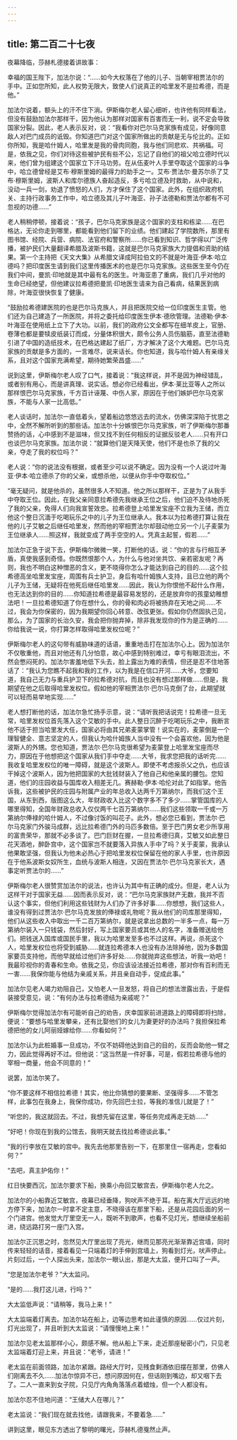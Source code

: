 ```yaml
---
---
---
```

title: 第二百二十七夜
---






夜幕降临，莎赫札德接着讲故事：





幸福的国王陛下，加法尔说：“……如今大权落在了他的儿子、当朝宰相贾法尔的手中。正如您所知，此人权势无限大，致使人们说真正的哈里发不是拉希德，而是他。”

加法尔说着，额头上的汗不住下淌。伊斯梅尔老人留心细听，也许他有同样看法，但没有鼓励加法尔那样干，因为他认为那样对国家有百害而无一利，说不定会导致国家分裂。因此，老人表示反对，说：“我看你对巴尔马克家族有成见，好像同意敌人对巴门成员的诋毁。你知道巴门对这个国家所做出的贡献是无与伦比的。正如你所知，我是哈什姆人，哈里发是我的骨肉同胞，我与他们同悲欢、共祸福。可是，依我之见，你们对待这些被护民有些不公，忘记了自他们的祖父哈立德时代以来，他们曾为组建这个国家立下汗马功劳。在从伍麦叶人手里夺取这个国家的斗争中，哈立德曾经是艾布·穆斯里姆的最得力的助手之一。艾布·贾法尔·曼苏尔杀了艾布·穆斯里姆，波斯人和库尔德族人奋起造反，多亏哈立德及时救助，从中说和，没动一兵一剑，劝退了愤怒的人们，方才保住了这个国家。此外，在组织政府机关、主持行政事务工作中，哈立德及其儿子叶海亚、孙子法德勒和贾法尔都有不可忽视的功德……”

老人稍稍停顿，接着说：“孩子，巴尔马克家族是这个国家的支柱和栋梁……在巴格达，无论你走到哪里，都能看到他们留下的业绩。他们建起了学院数所，那里有图书馆、经院、兵营、病院、法官府和警察所……你已看到知识、哲学得以广泛传播，被护民们大量翻译希腊及波斯书籍，这就是巴尔马克家族大力提倡和资助的结果。第一个主持把《天文大集》从希腊文译成阿拉伯文的不就是叶海亚·伊本·哈立德吗？把印度医生请到我们这里传播医术的也是巴尔马克家族。这些医生至今仍在我们中间，曼凯·印地就是其中最有名的医生。叶海亚患了重病，我们几乎对他的生命已经绝望，但他建议拉希德把曼凯·印地医生请来为自己看病，结果医到病除，叶海亚很快恢复了健康。

“鼓励拉希德建医院的也是巴尔马克族人，并且把医院交给一位印度医生主管。他们还为自己建造了一所医院，并将之委托给印度医生伊本·德欣管理。法德勒·伊本·叶海亚在使用纸上立下了大功。以前，我们的政府公文全都写在细羊皮上，官册、卷薄也都是要犊皮纸装订而成，分量体积很大，颇令公务人员伤脑筋，直至法德勒引进了中国的造纸技术，在巴格达建起了纸厂，方才解决了这个大难题。巴尔马克家族的贡献是多方面的，一言难尽，说来话长。你也知道，我与哈什姆人有亲缘关系，且对这个国家充满希望，期待她繁荣昌盛……”

说到这里，伊斯梅尔老人叹了口气，接着说：“我这样说，并不是因为神经错乱，或者别有用心，而是讲真理、说实话。想必你已经看出，伊本·莱比亚等人之所以那样恨巴尔马克家族，千方百计诬蔑、中伤人家，原因在于他们嫉妒巴尔马克家族，不能与人家一比高低。”

老人谈话时，加法尔一直低着头，望着船边悠悠远去的流水，仿佛深深陷于忧思之中，全然不解所听到的那些话。加法尔十分嫉恨巴尔马克家族，听了伊斯梅尔那番赞扬的话，心中感到不是滋味，但又找不到任何相反的证据反驳老人……只有开口也谈巴尔马克家族。加法尔说：“就算他们是天降天使，他们不是也杀了我的父亲，夺走了我的权位吗？”

老人说：“你的说法没有根据，或者至少可以说不确定。因为没有一个人说过叶海亚·伊本·哈立德杀了你的父亲，或想杀他，以便从你手中夺取权位。”

“毫无疑问，就是他杀的，虽然很多人不知道。他之所以那样干，正是为了从我手中夺取王位。因此，在我父亲同意拉希德先我继承王位之后，他们迫不及待地杀死了我的父亲，免得人们向我宣誓效忠。拉希德登上哈里发宝座不立我为王储，而立他这个整日沉湎于吃喝玩乐之中的儿子为王位继承人。我本以为拉希德打算让我在他的儿子艾敏之后继任哈里发，然而他的宰相贾法尔却鼓动他立另一个儿子麦蒙为王位继承人……照这样，我就变成了两手空空的人。凭真主起誓，假若……”

加法尔正急于说下去，伊斯梅尔微微一笑，打断他的话，说：“你的言与行相互矛盾，真使我感到奇怪。你既然恨那个人，为什么与他对坐共饮、亲若密友呢？再则，我也不明白这种憎恶的含义，更不晓得你怎么才能达到自己的目的……这个拉希德高坐哈里发宝座，周围有兵士护卫，身后有哈什姆族人支持，且已立他的两个儿子为王储，无疑将在他死后继任哈里发……因此，我认为你恨他不起什么作用，也无法达到你的目的……你知道拉希德是最容易发怒的，还是放弃你的孩童幼稚想法吧！一旦拉希德知道了你在想什么，你的骨和肉必将被扬弃在天地之间……不过，我会为你保密的，因为我期望你回心转意、改弦更张。假如你仍然固执己见，那么，为了国家的长治久安，我会把你抛弃掉，除非我发现你的作为是正确的……你给我说一说，你打算怎样取得哈里发权位呢？”

伊斯梅尔老人的这句带有威胁味道的话语，重重地击打在加法尔心上。因为加法尔不仅敬重他，而且对他还有几分怕意，故心中感到特别难过，幸亏有眼泪流出，不然会憋闷死的。加法尔害羞地低下头去，脸上露出为难的表情，但还是忍不住地答话了：“我认为您瞧不起我和我的工作，以为我是在信口开河……大爷，您要知道，我自己无力与重兵护卫下的拉希德对抗，而且也没有想过那样做……但是，我期望在他之后取得哈里发权位。假如他的宰相贾法尔·巴尔马克倒了台，此期望就可以轻而易举地实现……”

老人想打断他的话，加法尔急忙扬手示意，说：“请听我把话说完！拉希德一旦无常，哈里发权位首先落入这个艾敏的手中。此人整日沉醉于吃喝玩乐之中，我断言他不适于担当哈里发大任，国家必将由其兄弟麦蒙掌管！说实在的，麦蒙倒是一个理智健全、意志坚定的人，但我认为哈什姆族人当中没有一个会喜欢他，因为他是波斯人的外甥。您也知道，贾法尔·巴尔马克很希望为麦蒙登上哈里发宝座而尽力，原因在于他想把这个国家从我们手中夺走……大爷，我求您把我的话听完……我收复哈里发权位的唯一障碍，就是这个波斯人。即使不考虑报杀父之仇，也应该干掉这个波斯人，因为他把国家的大批钱财装入了他自己和他亲属的腰包。您知道，他们的庄园收益与国库收入相差无几。赛赫勒·伊本·哈伦对此了如指掌。他告诉我，这些被护民的庄园与附属产业的年总收入达两千万第纳尔，而我们这个王国，从东到西，版图这么大，年财政收入比这个数字多不了多少……掌管国库的人哪里得知，全国年财政总收入仅仅两千七百万第纳尔……我们这些领取一千或一万第纳尔俸禄的哈什姆人，不过像讨饭的叫花子。此外，想必您已看到，贾法尔·巴尔马克家门外骏马成群，远比拉希德门外的马匹多数倍。至于巴门男女老少所享用的富贵荣华，那就不必多谈了。巴门巨财在握，一旦拉希德归真，艾敏又如此整日花天酒地，醉卧宫中，这个国家岂不就要落入异族人手中了吗？关于麦蒙，我承认他果敢坚强，但我认为他未必热心于把哈里发权位保留在他的家人手里，也许原因在于他系波斯女奴所生，血统与波斯人相连，又因在贾法尔·巴尔马克家长大，遇事定听贾法尔的……”

伊斯梅尔老人很赞赏加法尔的说法，也许认为其中有正确的成分。但是，老人认为这样干对于国家无益……因而表示反对，说：“巴尔马克家族财产无数，我并不否认这个事实，但他们利用这些钱财为人们办了许多好事……你想想，我们这些人，谁没有得到过贾法尔·巴尔马克发放的俸禄或礼物呢？我从他们的司库那里得知，他们从这些收入中取出一千二百万第纳尔，就是说拿出总数的一半多一点，每一万第纳尔装入一只钱袋，然后封好，写上国家要员或其他人的名字，准备赠送给他们。把钱送入国库或国民手里，我以为哈里发至多也不过这样。再说，杀死这个人，哈里发权位也将受到威胁……就连拉希德本人也没有办法除掉他，因为多数国家要员支持他，而他早就给过他们许多好处……你就抛弃这些想法，听我一劝吧！我最珍视你的青春和生命。依我之见，你应该设法接近拉希德，那对你有百利而无一害……我保你能与他结为亲戚关系，并且亲自动手，促成此事。”

加法尔见老人竭力劝阻自己，又怕老人一旦发怒，将自己的想法泄露出去，于是假装接受意见，说：“有何办法与拉希德结为亲戚呢？”

伊斯梅尔觉得加法尔有可能听自己的劝告，庆幸国家前进道路上的障碍即将扫除，便说：“要想与哈里发攀亲，还有比娶他们的女儿为妻更好的办法吗？我担保拉希德把他的女儿阿丽娅嫁给你……你看如何？”

加法尔认为此桩婚事一旦成功，不仅不妨碍他达到自己的目的，反而会助他一臂之力，因此觉得再好不过。但他说：“这当然是一件好事，可是，假若拉希德与他的宰相一商量，他会不同意的！”

说罢，加法尔笑了。

“你不要这样不相信拉希德！其实，他比你猜想的要果断、坚强得多……不管怎样，此事包在我身上，我保你成功，你先回巴士拉，等我的准信儿就是了！”

“听您的，我这就回去。不过，我想先留在这里，等任务完成再走无妨……”

“好吧！你现在到我的公馆去，我明天就去找拉希德谈此事。”

“我的行李放在艾敏的宫中。我先去他那里告别一下，在那里住一宿再走，您看如何？”

“去吧，真主护佑你！”

红日快要西沉，加法尔要求下船，换乘小舟回艾敏宫去，伊斯梅尔老人允之。

加法尔的小船靠近艾敏宫，夜幕已经垂降，狗吠声不绝于耳。船在离大厅远远的地方停下来，加法尔一时拿不定主意，不晓得该在那里下船，还是从花园后面的另一个门进宫。他发觉大厅里空无一人，既听不到歌声，也看不见灯光，想继续坐船前进，绕远路打另一座门入宫。

加法尔正沉思之时，忽然见大厅里出现了亮光，继而见那亮光渐渐靠近宫墙，同时传来轻轻的话音，接着看见一只端着灯的手伸到宫墙上，狗看到灯光，吠声停止。片刻过后，一个人探出头来，加法尔一眼认出，那是大太监，便开口叫了一声。

“您是加法尔老爷？”大太监问。

“是的……我打这儿进，行吗？”

大太监低声说：“请稍等，我马上来！”

大太监端着灯离去。加法尔站在船上，边等边思考如此谨慎的原因……仅过片刻，灯光出现了，并且听到大太监说：“请慢慢地上来！”

加法尔见老太监那样小心，颇感不解。他从船上下来，走近那座秘密小门，只见老太监端着灯迎上来，并且说：“老爷，请进！”

老太监在前面领路，加法尔紧跟。路经大厅时，见残食剩酒依旧摆在那里，仿佛人们刚离去不久……加法尔惊异不已，想问原因何在，但话刚到嘴边，却又咽下去了。二人一直来到女子院，只见厅内角角落落点着蜡烛，但一个人都没有。

加法尔忍不住地问道：“王储大人在哪儿？”

老太监说：“我们现在就去找他，请跟我来，不要着急……”





讲到这里，眼见东方透出了黎明的曙光，莎赫札德戛然止声。
